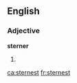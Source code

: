 ==English==

===Adjective===
'''sterner'''

# {{en-superlative of|stern}}

[[ca:sternest]]
[[fr:sternest]]